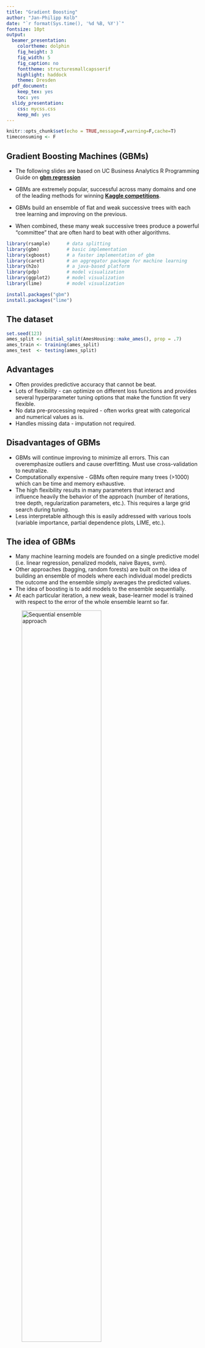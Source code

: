 ```yaml
---
title: "Gradient Boosting"
author: "Jan-Philipp Kolb"
date: "`r format(Sys.time(), '%d %B, %Y')`"
fontsize: 10pt
output:
  beamer_presentation: 
    colortheme: dolphin
    fig_height: 3
    fig_width: 5
    fig_caption: no
    fonttheme: structuresmallcapsserif
    highlight: haddock
    theme: Dresden
  pdf_document: 
    keep_tex: yes
    toc: yes
  slidy_presentation: 
    css: mycss.css
    keep_md: yes
---
```


```r
knitr::opts_chunk$set(echo = TRUE,message=F,warning=F,cache=T)
timeconsuming <- F
```

## Gradient Boosting Machines (GBMs)

- The following slides are based on UC Business Analytics R Programming Guide on [**gbm regression**](http://uc-r.github.io/gbm_regression)


- GBMs are extremely popular, successful across many domains and one of the leading methods for winning [**Kaggle competitions**](https://www.kaggle.com/competitions). 
- GBMs build an ensemble of flat and weak successive trees with each tree learning and improving on the previous. 
- When combined, these many weak successive trees produce a powerful “committee” that are often hard to beat with other algorithms. 



```r
library(rsample)      # data splitting 
library(gbm)          # basic implementation
library(xgboost)      # a faster implementation of gbm
library(caret)        # an aggregator package for machine learning
library(h2o)          # a java-based platform
library(pdp)          # model visualization
library(ggplot2)      # model visualization
library(lime)         # model visualization
```

```r
install.packages("gbm")
install.packages("lime")
```


## The dataset

```r
set.seed(123)
ames_split <- initial_split(AmesHousing::make_ames(), prop = .7)
ames_train <- training(ames_split)
ames_test  <- testing(ames_split)
```

<!--
## Important note

- tree-based methods tend to perform well on unprocessed data (i.e. without normalizing, centering, scaling features). 
- In this tutorial I focus on how to implement GBMs with various packages. 
- Although I do not pre-process the data, realize that you can improve model performance by spending time processing variable attributes.

## Advantages & Disadvantages
-->



## Advantages

-    Often provides predictive accuracy that cannot be beat.
-    Lots of flexibility - can optimize on different loss functions and provides several hyperparameter tuning options that make the function fit very flexible.
-    No data pre-processing required - often works great with categorical and numerical values as is.
-    Handles missing data - imputation not required.

## Disadvantages of GBMs

- GBMs will continue improving to minimize all errors. This can overemphasize outliers and cause overfitting. Must use cross-validation to neutralize.
- Computationally expensive - GBMs often require many trees (>1000) which can be time and memory exhaustive.
-    The high flexibility results in many parameters that interact and influence heavily the behavior of the approach (number of iterations, tree depth, regularization parameters, etc.). This requires a large grid search during tuning.
-    Less interpretable although this is easily addressed with various tools (variable importance, partial dependence plots, LIME, etc.).

## The idea of GBMs

- Many machine learning models are founded on a single predictive model (i.e. linear regression, penalized models, naive Bayes, svm). 
- Other approaches (bagging, random forests) are built on the idea of building an ensemble of models where each individual model predicts the outcome and the ensemble simply averages the predicted values. 
<!--
- The family of boosting methods is based on a different, constructive strategy of ensemble formation.
-->
- The idea of boosting is to add models to the ensemble sequentially. 
- At each particular iteration, a new weak, base-learner model is trained with respect to the error of the whole ensemble learnt so far.

![Sequential ensemble approach](figure/boosted-trees-process.png){ height=70% }

## Important concepts

### Base-learning models 

- Boosting is a framework that iteratively improves any weak learning model. 
- Many gradient boosting applications allow you to “plug in” various classes of weak learners at your disposal. 
- In practice, boosted algorithms often use decision trees as the base-learner. 
<!--
- Consequently, this tutorial will discuss boosting in the context of regression trees.
-->


## Training weak models

- A weak model is one whose error rate is only slightly better than random guessing. 
- The idea behind boosting is that each sequential model builds a simple weak model to slightly improve the remaining errors. 
- Shallow trees represent a weak learner. 
- Trees with only 1-6 splits are used. 
- Combining many weak models (versus strong ones) has a few benefits:

- Speed: Constructing weak models is computationally cheap.
- Accuracy improvement: Weak models allow the algorithm to learn slowly; making minor adjustments in new areas where it does not perform well. In general, statistical approaches that learn slowly tend to perform well.
- Avoids overfitting: Due to making only small incremental improvements with each model in the ensemble, this allows us to stop the learning process as soon as overfitting has been detected (typically by using cross-validation).



## Sequential training with respect to errors

- Boosted trees are grown sequentially; 
- each tree is grown using information from previously grown trees. 
- The basic algorithm for boosted regression trees can be generalized to the following where $x$ represents our features and $y$ represents our response:

1.) Fit a decission tree: $F_1(x)=y$

2.) the next decission tree is fixed to the residuals of the previous: $h_1(x)=y-F_1(x)$

3.) Add this new tree to our algorithm: $F_2(x)=F_1(x)+h_1(x)$

4.) The next decission tree is fixed to the residuals of $F_2: h_2(x)=y-F_2(x)$

5.) Add the new tree to the algorithm: $F_3(x)=F_2(x) + h_1(x)$

Continue this process until some mechanism (i.e. cross validation) tells us to stop.

## Basic algorithm for boosted regression trees

The basic algorithm for boosted regression trees can be generalized to the following where the final model is simply a stagewise additive model of $b$ individual regression trees:

$$
f(x)=B\sum\limits_{b=1}^B f^b(x)
$$

<!--
## Illustration behavior

- To illustrate the behavior, assume the following x and y observations. 
- The blue sine wave represents the true underlying function and the points represent observations that include some irriducible error (noise). 
- The boosted prediction illustrates the adjusted predictions after each additional sequential tree is added to the algorithm. 
- Initially, there are large errors which the boosted algorithm improves upon immediately but as the predictions get closer to the true underlying function you see each additional tree make small improvements in different areas across the feature space where errors remain. 
- Towards the end of the gif, the predicted values nearly converge to the true underlying function.
-->

## Gradient descent

- Many algorithms, including decision trees, focus on minimizing the residuals and, therefore, emphasize the MSE loss function. 
- This algorithm outlines the approach of sequentially fitting regression trees to minimize the errors. 
- This specific approach is how gradient boosting minimizes the mean squared error (MSE) loss function. 
- Often we wish to focus on other loss functions such as mean absolute error (MAE) or to be able to apply the method to a classification problem with a loss function such as deviance. 
- The name gradient boosting machines come from the fact that this procedure can be generalized to loss functions other than MSE.

## A gradient descent algorithm

- Gradient boosting is considered a gradient descent algorithm. 
- Gradient descent is a very generic optimization algorithm capable of finding optimal solutions to a wide range of problems. 
- The general idea of gradient descent is to tweak parameters iteratively in order to minimize a cost function. 
- Suppose you are a downhill skier racing your friend. 
- A good strategy to beat your friend to the bottom is to take the path with the steepest slope. 
- This is exactly what gradient descent does - it measures the local gradient of the loss (cost) function for a given set of parameters ($\Phi$) and takes steps in the direction of the descending gradient. 
- Once the gradient is zero, we have reached the minimum.

## Gradient descent (Geron, 2017).

![](figure/gradient_descent.png)

## Gradient descent

- Gradient descent can be performed on any loss function that is differentiable. 
- This allows GBMs to optimize different loss functions as desired 
<!--
(see ESL, p. 360 for common loss functions). 
-->
- An important parameter in gradient descent is the size of the steps which is determined by the learning rate. 
- If the learning rate is too small, then the algorithm will take many iterations to find the minimum. 
- But if the learning rate is too high, you might jump cross the minimum and end up further away than when you started.

![Learning rate comparisons (Geron, 2017).](figure/learning_rate_comparison.png)


## Shape of cost functions

- Not all cost functions are convex (bowl shaped). 
- There may be local minimas, plateaus, and other irregular terrain of the loss function that makes finding the global minimum difficult. 
- Stochastic gradient descent can help us address this problem by sampling a fraction of the training observations (typically without replacement) and growing the next tree using that subsample. 
- This makes the algorithm faster but the stochastic nature of random sampling also adds some random nature in descending the loss function gradient. 
- Although this randomness does not allow the algorithm to find the absolute global minimum, it can actually help the algorithm jump out of local minima and off plateaus and get near the global minimum.

## Stochastic gradient descent

![Stochastic gradient descent](figure/stochastic_gradient_descent.png)


## Tuning GBM

- GBMs are highly flexible - many tuning parameters
- It is time consuming to find the optimal combination of hyperparameters

### Number of trees

- GBMs often require many trees; however, unlike random forests GBMs can overfit so the goal is to find the optimal number of trees that minimize the loss function of interest with cross validation.

## Tuning parameters

### Depth of trees

- The number $d$ of splits in each tree, which controls the complexity of the boosted ensemble. 
- Often $d=1$ works well, in which case each tree is a stump consisting of a single split. More commonly, $d$ is greater than 1 but it is unlikely $d>10$
 will be required.

### Learning rate

- The number d of splits in each tree, which controls the complexity of the boosted ensemble. 
- Often $d=1$ works well, in which case each tree is a stump consisting of a single split. -
- Normally, $d$ is greater than 1 but it is unlikely $d>10$ will be required.

## Tuning parameters (II)

### Subsampling

- Controls if a fraction of the available training observations is used. 
- Using less than 100% of the training observations means you are implementing [**stochastic gradient descent**](https://en.wikipedia.org/wiki/Stochastic_gradient_descent). 
- This can help to minimize overfitting and keep from getting stuck in a local minimum or plateau of the loss function gradient.

## Package implementation

The most popular implementations of GBM in R:

### gbm

The original R implementation of GBMs

### xgboost

A fast and efficient gradient boosting framework (C++ backend).

### h2o

A powerful java-based interface that provides parallel distributed algorithms and efficient productionalization.

## The R-package `gbm`

The `gbm` R package is an implementation of extensions to Freund and Schapire’s AdaBoost algorithm and Friedman’s gradient boosting machine. This is the original R implementation of GBM. 

<!--
https://www.slideshare.net/mark_landry/gbm-package-in-r
-->

## Basic implementation

- two primary training functions: `gbm::gbm` and `gbm::gbm.fit`. 
- `gbm::gbm` uses the formula interface to specify your model 
- `gbm::gbm.fit` requires the separated x and y matrices (more efficient with many variables). 

<!--
When working with many variables it is more efficient to use the matrix rather than formula interface.
-->


- The default settings in `gbm` includes a learning rate (shrinkage) of 0.001.
- This is a very small learning rate and typically requires a large number of trees to find the minimum MSE. 
- `gbm` uses a default number of trees of 100, which is rarely sufficient. - - The default depth of each tree (interaction.depth) is 1, which means we are ensembling a bunch of stumps. Lastly, I also include cv.folds to perform a 5 fold cross validation. The model took about 90 seconds to run and the results show that our MSE loss function is minimized with 10,000 trees.

## Train GBM model

```r
set.seed(123)
gbm.fit <- gbm(formula = Sale_Price ~ .,distribution = "gaussian",
  data = ames_train,n.trees = 10000,interaction.depth = 1,
  shrinkage = 0.001,cv.folds = 5,
  n.cores = NULL, # will use all cores by default
  verbose = FALSE)  
# print results
print(gbm.fit)
```

```r
# das dauert recht lange
```


## The output object...

... is a list containing several modelling and results information. We can access this information with regular indexing; I recommend you take some time to dig around in the object to get comfortable with its components. Here, we see that the minimum CV RMSE is 29133 (this means on average our model is about $29,133 off from the actual sales price) but the plot also illustrates that the CV error is still decreasing at 10,000 trees.

## Get MSE and compute RMSE

```r
sqrt(min(gbm.fit$cv.error))
# plot loss function as a result of n trees added to the ensemble
gbm.perf(gbm.fit, method = "cv")
```

<!--
In this case, the small learning rate is resulting in very small incremental improvements which means many trees are required. In fact, for the default learning rate and tree depth settings it takes 39,906 trees for the CV error to minimize (~ 5 minutes of run time)!
-->

## Tuning GBMs
<!--
However, rarely do the default settings suffice. We could tune parameters one at a time to see how the results change. 
-->
- The learning rate is increased to take larger steps down the gradient descent, 
- The number of trees is reduced (since we are reducing the learning rate), 
and increase the depth of each tree from using a single split to 3 splits.

<!--
This model takes about 90 seconds to run and achieves a significantly lower RMSE than our initial model with only 1,260 trees.
-->

```r
set.seed(123)
gbm.fit2 <- gbm(formula = Sale_Price ~ .,
  distribution = "gaussian",data = ames_train,
  n.trees = 5000,interaction.depth = 3,shrinkage = 0.1,
  cv.folds = 5,n.cores = NULL,verbose = FALSE)  
# find index for n trees with minimum CV error
min_MSE <- which.min(gbm.fit2$cv.error)

# get MSE and compute RMSE
sqrt(gbm.fit2$cv.error[min_MSE])
# plot loss function as a result of n trees added to the ensemble
gbm.perf(gbm.fit2, method = "cv")
```

## Grid search

<!--
However, a better option than manually tweaking hyperparameters one at a time is to perform a grid search which iterates over every combination of hyperparameter values and allows us to assess which combination tends to perform well. To perform a manual grid search, first we want to construct our grid of hyperparameter combinations. We’re going to search across 81 models with varying learning rates and tree depth. I also vary the minimum number of observations allowed in the trees terminal nodes (n.minobsinnode) and introduce stochastic gradient descent by allowing bag.fraction < 1.
-->

- the minimum number of observations allowed in the trees terminal nodes (`n.minobsinnode`) is varied

```r
hyper_grid <- expand.grid(
  shrinkage = c(.01, .1, .3),
  interaction.depth = c(1, 3, 5),
  n.minobsinnode = c(5, 10, 15),
  bag.fraction = c(.65, .8, 1), 
  optimal_trees = 0,# a place to dump results
  min_RMSE = 0                     
)

# total number of combinations
nrow(hyper_grid)
```

## 

- We loop through each hyperparameter combination (5,000 trees). 
-  To speed up the tuning process, instead of performing 5-fold CV I train on 75% of the training observations and evaluate performance on the remaining 25%. 
<!--
Important note:
-->
- When using `train.fraction` it will take the first XX% of the data so its important to randomize your rows in case their is any logic behind the ordering of the data (i.e. ordered by neighborhood).

<!--
After about 30 minutes of training time our grid search ends and we see a few important results pop out. 
-->
- First, our top model has better performance than our previously fitted model above, with the RMSE nearly $3,000 lower. Second, looking at the top 10 models we see that:
- none of the top models used a learning rate of 0.3; small incremental steps down the gradient descent appears to work best,
- none of the top models used stumps (`interaction.depth = 1`); there are likely stome important interactions that the deeper trees are able to capture,
- adding a stochastic component with bag.fraction < 1 seems to help; there may be some local minimas in our loss function gradient,

<!--
- none of the top models used `n.minobsinnode = 15`; the smaller nodes may allow us to capture pockets of unique feature-price point instances,


- in a few instances we appear to use nearly all 5,000 trees; 

maybe we should increase this parameter in our next search?
-->

## Randomize data and loop over hyperparameter grid

```r
# randomize data
random_index <- sample(1:nrow(ames_train), nrow(ames_train))
random_ames_train <- ames_train[random_index, ]
# grid search 
for(i in 1:nrow(hyper_grid)) {
  set.seed(123)
  # train model
  gbm.tune <- gbm(
    formula = Sale_Price ~ .,
    distribution = "gaussian",
    data = random_ames_train,
    n.trees = 5000,
    interaction.depth = hyper_grid$interaction.depth[i],
    shrinkage = hyper_grid$shrinkage[i],
    n.minobsinnode = hyper_grid$n.minobsinnode[i],
    bag.fraction = hyper_grid$bag.fraction[i],
    train.fraction = .75,
    n.cores = NULL, # will use all cores by default
    verbose = FALSE
  )
  # add min training error and trees to grid
  hyper_grid$optimal_trees[i] <- which.min(gbm.tune$valid.error)
  hyper_grid$min_RMSE[i] <- sqrt(min(gbm.tune$valid.error))
}
hyper_grid %>% 
  dplyr::arrange(min_RMSE) %>%
  head(10)
```




## Refine the search - adjust the grid

```r
# modify hyperparameter grid
hyper_grid <- expand.grid(
  shrinkage = c(.01, .05, .1),
  interaction.depth = c(3, 5, 7),
  n.minobsinnode = c(5, 7, 10),
  bag.fraction = c(.65, .8, 1), 
  optimal_trees = 0,               # a place to dump results
  min_RMSE = 0                     # a place to dump results
)

# total number of combinations
nrow(hyper_grid)
```

## The final model

```r
set.seed(123)

# train GBM model
gbm.fit.final <- gbm(
  formula = Sale_Price ~ .,
  distribution = "gaussian",
  data = ames_train,
  n.trees = 483,
  interaction.depth = 5,
  shrinkage = 0.1,
  n.minobsinnode = 5,
  bag.fraction = .65, 
  train.fraction = 1,
  n.cores = NULL, # will use all cores by default
  verbose = FALSE
  )  
```

## Visualizing - Variable importance

- `cBars` allows you to adjust the number of variables to show

```r
par(mar = c(5, 8, 1, 1))
summary(gbm.fit.final,cBars = 10,
  # also can use permutation.test.gbm
  method = relative.influence,las = 2)
```

## The `vip` package

```r
devtools::install_github("koalaverse/vip")
```

```r
vip::vip(gbm.fit.final)
```

## Partial dependence plots

- PDPs plot the change in the average predicted value as specified feature(s) vary over their marginal distribution. 
- The PDP plot below displays the average change in predicted sales price as we vary `Gr_Liv_Area` while holding all other variables constant. 
<!--
- This is done by holding all variables constant for each observation in our training data set but then apply the unique values of Gr_Liv_Area for each observation. 
-->
- We then average the sale price across all the observations. 
- This PDP illustrates how the predicted sales price increases as the square footage of the ground floor in a house increases.

## Partial dependence plot - `Gr_Liv_Area`

```r
gbm.fit.final %>%
  partial(pred.var = "Gr_Liv_Area", n.trees = gbm.fit.final$n.trees, grid.resolution = 100) %>%
  autoplot(rug = TRUE, train = ames_train) +
  scale_y_continuous(labels = scales::dollar)
```

## ICE curves ... 

- ... are an extension of PDP plots but 
<!--
, rather than plot the average marginal effect on the response variable, we plot 
-->
the change in the predicted response variable is plotted as we vary each predictor variable. 
<!--
- Below shows the regular ICE curve plot (left) and the centered ICE curves (right). 
-->
- When the curves have a wide range of intercepts and are consequently “stacked” on each other, heterogeneity in the response variable values due to marginal changes in the predictor variable of interest can be difficult to discern. 
- The centered ICE can help draw these inferences out and can highlight any strong heterogeneity in our results. 
- The results show that most observations follow a common trend as `Gr_Liv_Area` increases; 
- the centered ICE plot highlights a few observations that deviate from the common trend.


